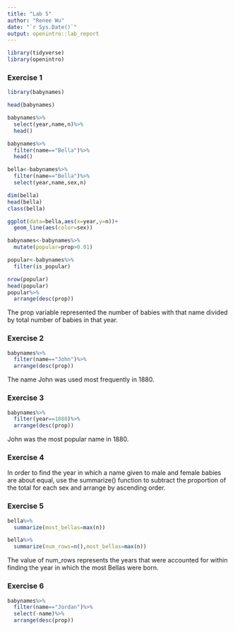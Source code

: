 ---
title: "Lab 5"
author: "Renee Wu"
date: "`r Sys.Date()`"
output: openintro::lab_report
---

```{r load-packages, message=FALSE}
library(tidyverse)
library(openintro)

```

### Exercise 1

```{r}
library(babynames)

head(babynames)

babynames%>%
  select(year,name,n)%>%
  head()

babynames%>%
  filter(name=="Bella")%>%
  head()

bella<-babynames%>%
  filter(name=="Bella")%>%
  select(year,name,sex,n)

dim(bella)
head(bella)
class(bella)

ggplot(data=bella,aes(x=year,y=n))+
  geom_line(aes(color=sex))

babynames<-babynames%>%
  mutate(popular=prop>0.01)

popular<-babynames%>%
  filter(is_popular)

nrow(popular)
head(popular)
popular%>%
  arrange(desc(prop))
```
The prop variable represented the number of babies with that name divided by total number of babies in that year. 

### Exercise 2

```{r}
babynames%>%
  filter(name=="John")%>%
  arrange(desc(prop))
```

The name John was used most frequently in 1880. 

### Exercise 3

```{r}
babynames%>%
  filter(year==1880)%>%
  arrange(desc(prop))
```

John was the most popular name in 1880. 

### Exercise 4

In order to find the year in which a name given to male and female babies are about equal, use the summarize() function to subtract the proportion of the total for each sex and arrange by ascending order. 

### Exercise 5
```{r}
bella%>%
  summarize(most_bellas=max(n))

bella%>%
  summarize(num_rows=n(),most_bellas=max(n))
```
The value of num_rows represents the years that were accounted for within finding the year in which the most Bellas were born. 

### Exercise 6
```{r}
babynames%>%
  filter(name=="Jordan")%>%
  select(-name)%>%
  arrange(desc(prop))
```

